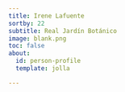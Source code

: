 ```yaml
---
title: Irene Lafuente
sortby: 22
subtitle: Real Jardín Botánico
image: blank.png
toc: false
about:
  id: person-profile
  template: jolla

---
```


:::{#person-profile}
:::
